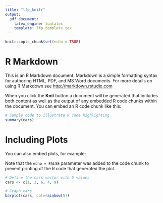 ---
title: "lfp_knitr"
output: 
  pdf_document:
    latex_engine: lualatex
    template: lfp_template.tex
---

```{r setup, include=FALSE}
knitr::opts_chunk$set(echo = TRUE)
```

# R Markdown

This is an R Markdown document. Markdown is a simple formatting syntax for
authoring HTML, PDF, and MS Word documents. For more details on using R
Markdown see <http://markdown.rstudio.com>

When you click the **Knit** button a document will be generated that includes both content as well as the output of any embedded R code chunks within the document. You can embed an R code chunk like this:

```{r cars}
# Sample code to illustrate R code highlighting
summary(cars)
```

# Including Plots

You can also embed plots, for example:

Note that the `echo = FALSE` parameter was added to the code chunk to prevent printing of the R code that generated the plot.

```{r, echo=FALSE}
# Define the cars vector with 5 values
cars <- c(1, 3, 6, 4, 9)

# Graph cars
barplot(cars, col=rainbow(5))
```

